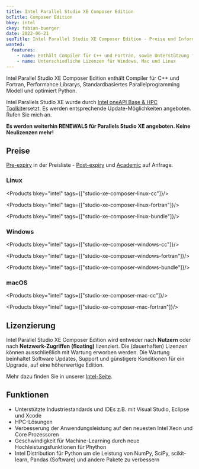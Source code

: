 ```yaml
---
title: Intel Parallel Studio XE Composer Edition
bcTitle: Composer Edition
bkey: intel
ckey: fabian-buerger
date: 2022-06-21
seoTitle: Intel Parallel Studio XE Composer Edition - Preise und Informationen für IT-Einkäufer
wanted:
  features:
    - name: Enthält Compiler für C++ und Fortran, sowie Unterstützung für Python
    - name: Unterschiedliche Lizenzen für Windows, Mac und Linux
---
```




<Intro>

Intel Parallel Studio XE Composer Edition enthält Compiler für C++ und Fortran, Performance Librarys, Standardbasiertes Parallelprogramming Modell und optimiert Python.

</Intro>

<TOC />


<Info>

Intel Parallels Studio XE wurde durch [Intel oneAPI Base & HPC Toolkit](/hersteller/intel/oneapi/hpc-toolkit/)ersetzt.
Es werden entsprechende Update-Möglichkeiten angeboten. Rufen Sie mich an.

**Es werden weiterhin RENEWALS für Parallels Studio XE angeboten. Keine Neulizenzen mehr!**

</Info>



## Preise


[Pre-expiry](/hersteller/intel/#ssr-software-support-renewal) in der Preisliste - [Post-expiry](/hersteller/intel/#ssr-software-support-renewal) und [Academic](/hersteller/intel/#lizenzierung) auf Anfrage.




### Linux

<Products bkey="intel" tags={["studio-xe-composer-linux-cc"]}/>

<Products bkey="intel" tags={["studio-xe-composer-linux-fortran"]}/>

<Products bkey="intel" tags={["studio-xe-composer-linux-bundle"]}/>


### Windows

<Products bkey="intel" tags={["studio-xe-composer-windows-cc"]}/>

<Products bkey="intel" tags={["studio-xe-composer-windows-fortran"]}/>

<Products bkey="intel" tags={["studio-xe-composer-windows-bundle"]}/>


### macOS

<Products bkey="intel" tags={["studio-xe-composer-mac-cc"]}/>

<Products bkey="intel" tags={["studio-xe-composer-mac-fortran"]}/>


## Lizenzierung

Intel Parallel Studio XE Composer Edition wird entweder nach **Nutzern** oder nach **Netzwerk-Zugriffen (floating)** lizenziert. Die (dauerhaften) Lizenzen können ausschließlich mit Wartung erworben werden. Die Wartung beinhaltet Software Updates, Support und günstigere Konditionen für ein Upgrade, auf eine höherwertige Edition.

Mehr dazu finden Sie in unserer [Intel-Seite](/hersteller/intel/#lizenzierung).


## Funktionen

- Unterstützte Industriestandards und IDEs z.B. mit Visual Studio, Eclipse und Xcode
- HPC-Lösungen
- Verbesserung der Anwendungsleistung auf den neuesten Intel Xeon und Core Prozessoren
- Geschwindigkeit für Machine-Learning durch neue Hochleistungsfunktionen für Phython
- Intel Distribution für Python um die Leistung von NumPy, SciPy, scikit-learn, Pandas (Software) und andere Pakete zu verbessern
